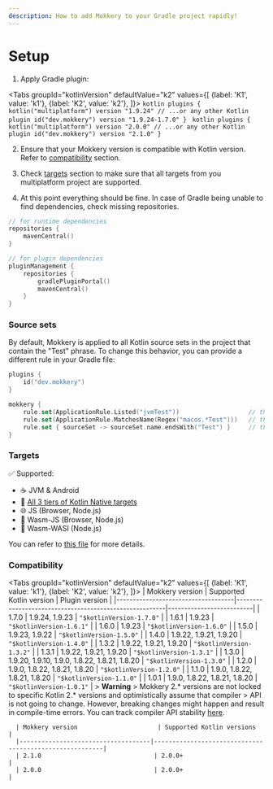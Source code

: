 ```yaml
---
description: How to add Mokkery to your Gradle project rapidly!
---
```



# Setup

1. Apply Gradle plugin:

<Tabs
  groupId="kotlinVersion"
  defaultValue="k2"
  values={[
    {label: 'K1', value: 'k1'},
    {label: 'K2', value: 'k2'},
  ]}>
  <TabItem value="k1">
      ```kotlin
      plugins {
          kotlin("multiplatform") version "1.9.24" // ...or any other Kotlin plugin
          id("dev.mokkery") version "1.9.24-1.7.0"
      }
      ```
 </TabItem>
  <TabItem value="k2">
      ```kotlin
      plugins {
          kotlin("multiplatform") version "2.0.0" // ...or any other Kotlin plugin
          id("dev.mokkery") version "2.1.0"
      }
      ```
  </TabItem>
</Tabs>


2. Ensure that your Mokkery version is compatible with Kotlin version. Refer to [compatibility](#compatibility) section.

3. Check [targets](#targets) section to make sure that all targets from you multiplatform project are supported.

4. At this point everything should be fine. In case of Gradle being unable to find dependencies, check missing repositories.
```kotlin
// for runtime dependencies
repositories {
    mavenCentral()
}
```
```kotlin
// for plugin dependencies
pluginManagement {
    repositories {
        gradlePluginPortal()
        mavenCentral()
    }
}
```
### Source sets

By default, Mokkery is applied to all Kotlin source sets in the project that contain the "Test" phrase.
To change this behavior, you can provide a different rule in your Gradle file:
```kotlin
plugins {
    id("dev.mokkery")
}

mokkery {
    rule.set(ApplicationRule.Listed("jvmTest"))                   // this rule affects only jvmTest
    rule.set(ApplicationRule.MatchesName(Regex("macos.*Test")))   // this rule affects all "macos.*Test" source sets
    rule.set { sourceSet -> sourceSet.name.endsWith("Test") }     // this rule affects all ".*Test" source sets
}
```

### Targets

✅ Supported:
- ☕ JVM & Android
- 🔧 [All 3 tiers of Kotlin Native targets](https://kotlinlang.org/docs/native-target-support.html)
- 🌐 JS (Browser, Node.js)
- 🧪 Wasm-JS (Browser, Node.js)
- 🧪 Wasm-WASI (Node.js)

You can refer to [this file](https://github.com/lupuuss/Mokkery/blob/master/build-mokkery/src/main/kotlin/mokkery-multiplatform.gradle.kts) for more details.

### Compatibility

<Tabs
  groupId="kotlinVersion"
  defaultValue="k2"
  values={[
    {label: 'K1', value: 'k1'},
    {label: 'K2', value: 'k2'},
  ]}>
  <TabItem value="k1">
      | Mokkery version                  	 | Supported Kotlin version                               | Plugin version           |
      |------------------------------------|--------------------------------------------------------|--------------------------|
      | 1.7.0 	                            | 1.9.24, 1.9.23	                                        | `"$kotlinVersion-1.7.0"` |
      | 1.6.1 	                            | 1.9.23                                                 | `"$kotlinVersion-1.6.1"` |
      | 1.6.0 	                            | 1.9.23                                                 | `"$kotlinVersion-1.6.0"` |
      | 1.5.0 	                            | 1.9.23, 1.9.22	                                        | `"$kotlinVersion-1.5.0"` |
      | 1.4.0 	                            | 1.9.22, 1.9.21, 1.9.20 	                               | `"$kotlinVersion-1.4.0"` |
      | 1.3.2 	                            | 1.9.22, 1.9.21, 1.9.20  	                              | `"$kotlinVersion-1.3.2"` |
      | 1.3.1 	                            | 1.9.22, 1.9.21, 1.9.20                                 | `"$kotlinVersion-1.3.1"` |
      | 1.3.0 	                            | 1.9.20, 1.9.10, 1.9.0, 1.8.22, 1.8.21, 1.8.20        	 | `"$kotlinVersion-1.3.0"` |
      | 1.2.0 	                            | 1.9.0, 1.8.22, 1.8.21, 1.8.20 	                        | `"$kotlinVersion-1.2.0"` |
      | 1.1.0 	                            | 1.9.0, 1.8.22, 1.8.21, 1.8.20 	                        | `"$kotlinVersion-1.1.0"` |
      | 1.0.1 	                            | 1.9.0, 1.8.22, 1.8.21, 1.8.20 	                        | `"$kotlinVersion-1.0.1"` |
  </TabItem>
  <TabItem value="k2">
      > **Warning**
      > Mokkery 2.* versions are not locked to specific Kotlin 2.* versions and optimistically assume that compiler
      > API is not going to change. However, breaking changes might happen and result in compile-time errors. You can track compiler API stability [here](https://youtrack.jetbrains.com/issue/KT-49508/Stabilize-the-K2-Compiler-Plugin-API).

      | Mokkery version                  	 | Supported Kotlin versions                            |
      |------------------------------------|--------------------------------------------------------|
      | 2.1.0 	                            | 2.0.0+	                                            |
      | 2.0.0 	                            | 2.0.0+	                                            |
  </TabItem>
</Tabs>
